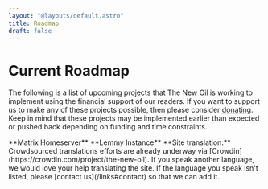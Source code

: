 ```yaml
---
layout: "@layouts/default.astro"
title: Roadmap
draft: false
---
```



# Current Roadmap

The following is a list of upcoming projects that The New Oil is working to implement using the financial support of our readers. If you want to support us to make any of these projects possible, then please consider [donating](/support). Keep in mind that these projects may be implemented earlier than expected or pushed back depending on funding and time constraints.

<Roadmap>

<RoadmapItem title="H1 2024 (January-June)">
  **Matrix Homeserver** 
</RoadmapItem>

<RoadmapItem>
  **Lemmy Instance** 
</RoadmapItem>

<RoadmapItem title="Ongoing">
  **Site translation:** Crowdsourced translations efforts are already underway via [Crowdin](https://crowdin.com/project/the-new-oil). If you speak another language, we would love your help translating the site. If the language you speak isn't listed, please [contact us](/links#contact) so that we can add it.
</RoadmapItem>

</Roadmap>

